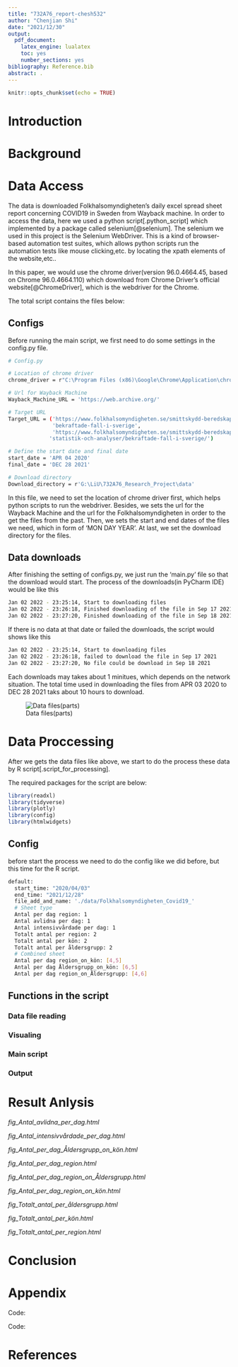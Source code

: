 ```yaml
---
title: "732A76_report-chesh532"
author: "Chenjian Shi"
date: "2021/12/30"
output: 
  pdf_document: 
    latex_engine: lualatex
    toc: yes
    number_sections: yes
bibliography: Reference.bib
abstract: .
---
```


```r
knitr::opts_chunk$set(echo = TRUE)
```

# Introduction




# Background


# Data Access

The data is downloaded  Folkhalsomyndigheten’s daily excel spread sheet report concerning COVID19 in Sweden from Wayback machine. In order to access the data, here we used a python script[.python_script] which implemented by a package called selenium[@selenium]. The selenium we used in this project is the Selenium WebDriver. This is a kind of browser-based automation test suites, which allows python scripts run the automation tests like mouse clicking,etc. by locating the xpath elements of the website,etc..

In this paper, we would use the chrome driver(version 96.0.4664.45, based on Chrome 96.0.4664.110) which download from Chrome Driver's official website[@ChromeDriver], which is the webdriver for the Chrome. 

The total script contains the files below:


## Configs

Before running the main script, we first need to do some settings in the config.py file.

```bash
# Config.py

# Location of chrome driver
chrome_driver = r"C:\Program Files (x86)\Google\Chrome\Application\chromedriver.exe"

# Url for Wayback Machine
Wayback_Machine_URL = 'https://web.archive.org/'

# Target URL
Target_URL = ('https://www.folkhalsomyndigheten.se/smittskydd-beredskap/utbrott/aktuella-utbrott/covid-19/'
              'bekraftade-fall-i-sverige',
              'https://www.folkhalsomyndigheten.se/smittskydd-beredskap/utbrott/aktuella-utbrott/covid-19/' \
             'statistik-och-analyser/bekraftade-fall-i-sverige/')

# Define the start date and final date
start_date = 'APR 04 2020'
final_date = 'DEC 28 2021'

# Download directory
Download_directory = r'G:\LiU\732A76_Research_Project\data'

```

In this file, we need to set the location of chrome driver first, which helps python scripts to run the webdriver. Besides, we sets the url for the Wayback Machine and the url for the Folkhalsomyndigheten in order to the get the files from the past. Then, we sets the start and end dates of the files we need, which in form of 'MON DAY YEAR'. At last, we set the download directory for the files.

## Data downloads

After finishing the setting of configs.py, we just run the 'main.py' file so that the download would start. The process of the downloads(in PyCharm IDE) would be like this 

```bash
Jan 02 2022 - 23:25:14, Start to downloading files
Jan 02 2022 - 23:26:18, Finished downloading of the file in Sep 17 2021
Jan 02 2022 - 23:27:20, Finished downloading of the file in Sep 18 2021
```


If there is no data at that date or failed the downloads, the script would shows like this

```bash
Jan 02 2022 - 23:25:14, Start to downloading files
Jan 02 2022 - 23:26:18, failed to download the file in Sep 17 2021
Jan 02 2022 - 23:27:20, No file could be download in Sep 18 2021
```

Each downloads may takes about 1 minitues, which depends on the network situation. The total time used in downloading the files from APR 03 2020 to DEC 28 2021 taks about 10 hours to download.

![Data files(parts)](./1-Data_file(parts).PNG)


# Data Proccessing

After we gets the data files like above, we start to do the process these data by R script[.script_for_processing].

The required packages for the script are below:
```r
library(readxl)
library(tidyverse)
library(plotly)
library(config)
library(htmlwidgets)
```


## Config
before start the process we need to do the config like we did before, but this time for the R script.

```bash
default:
  start_time: "2020/04/03"
  end_time: "2021/12/28"
  file_add_and_name: './data/Folkhalsomyndigheten_Covid19_'
  # Sheet type
  Antal per dag region: 1
  Antal avlidna per dag: 1
  Antal intensivvårdade per dag: 1
  Totalt antal per region: 2
  Totalt antal per kön: 2
  Totalt antal per åldersgrupp: 2
  # Combined sheet
  Antal per dag region_on_kön: [4,5]
  Antal per dag Åldersgrupp_on_kön: [6,5]
  Antal per dag region_on_Åldersgrupp: [4,6]
```

## Functions in the script


### Data file reading




### Visualing


### Main script





### Output



# Result Anlysis


*fig_Antal_avlidna_per_dag.html*


*fig_Antal_intensivvårdade_per_dag.html*

*fig_Antal_per_dag_Åldersgrupp_on_kön.html*


*fig_Antal_per_dag_region.html*



*fig_Antal_per_dag_region_on_Åldersgrupp.html*


*fig_Antal_per_dag_region_on_kön.html*


*fig_Totalt_antal_per_åldersgrupp.html*


*fig_Totalt_antal_per_kön.html*


*fig_Totalt_antal_per_region.html*

# Conclusion

# Appendix

Code:


Code:

# References


